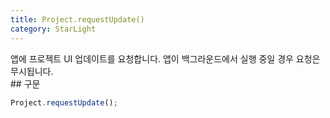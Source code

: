 ```yaml
---
title: Project.requestUpdate()
category: StarLight
---
```


<Section>
  앱에 프로젝트 UI 업데이트를 요청합니다. 앱이 백그라운드에서 실행 중일 경우 요청은 무시됩니다.
</Section>
<Section>
  ## 구문

  ~~~js
  Project.requestUpdate();
  ~~~
</Section>